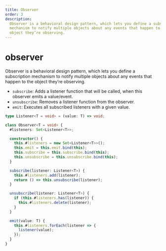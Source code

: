 ```yaml
---
title: Observer
order: 3
description:
  Observer is a behavioral design pattern, which lets you define a subscription
  mechanism to notify multiple objects about any events that happen to the
  object they’re observing.
---
```


# observer

Observer is a behavioral design pattern, which lets you define a subscription
mechanism to notify multiple objects about any events that happen to the object
they’re observing.

- `subscribe`: Adds a listener function that will be called, when this observer
  emits a value/event.
- `unsubscribe`: Removes a listener function from the observer.
- `emit`: Executes all subscribed listeners with a given value.

```typescript
type Listener<T = void> = (value: T) => void;

class Observer<T = void> {
  #listeners: Set<Listener<T>>;

  constructor() {
    this.#listeners = new Set<Listener<T>>();
    this.emit = this.emit.bind(this);
    this.subscribe = this.subscribe.bind(this);
    this.unsubscribe = this.unsubscribe.bind(this);
  }

  subscribe(listener: Listener<T>) {
    this.#listeners.add(listener);
    return () => this.unsubscribe(listener);
  }

  unsubscribe(listener: Listener<T>) {
    if (this.#listeners.has(listener)) {
      this.#listeners.delete(listener);
    }
  }

  emit(value: T) {
    this.#listeners.forEach(listener => {
      listener(value);
    });
  }
}
```
